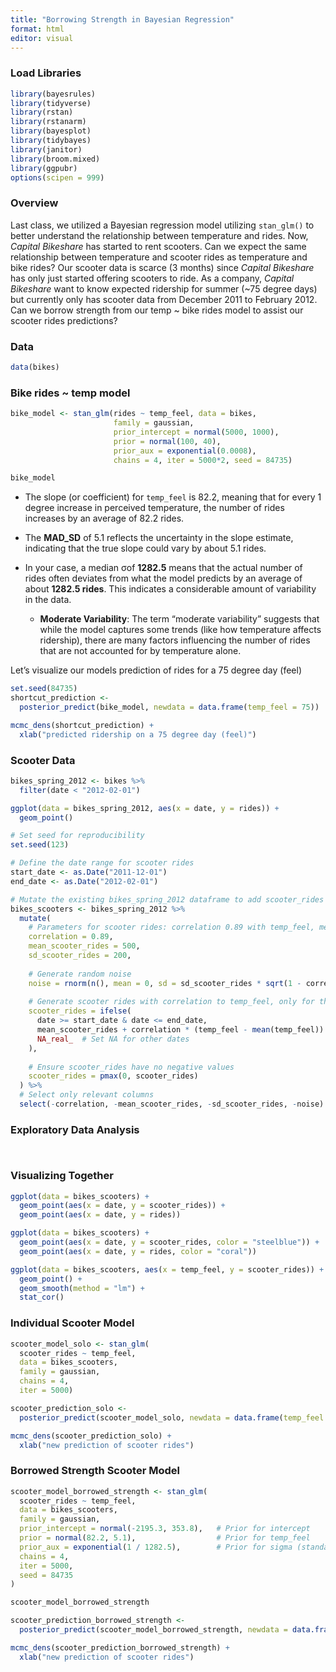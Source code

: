 ```yaml
---
title: "Borrowing Strength in Bayesian Regression"
format: html
editor: visual
---
```


### Load Libraries

```r
library(bayesrules)
library(tidyverse)
library(rstan)
library(rstanarm)
library(bayesplot)
library(tidybayes)
library(janitor)
library(broom.mixed)
library(ggpubr)
options(scipen = 999)
```

### Overview

Last class, we utilized a Bayesian regression model utilizing `stan_glm()` to better understand the relationship between temperature and rides. Now, *Capital Bikeshare* has started to rent scooters. Can we expect the same relationship between temperature and scooter rides as temperature and bike rides? Our scooter data is scarce (3 months) since *Capital Bikeshare* has only just started offering scooters to ride. As a company, *Capital Bikeshare* want to know expected ridership for summer (\~75 degree days) but currently only has scooter data from December 2011 to February 2012. Can we borrow strength from our temp \~ bike rides model to assist our scooter rides predictions?

### Data

```r
data(bikes)
```

### Bike rides \~ temp model

```r
bike_model <- stan_glm(rides ~ temp_feel, data = bikes,
                       family = gaussian,
                       prior_intercept = normal(5000, 1000),
                       prior = normal(100, 40), 
                       prior_aux = exponential(0.0008),
                       chains = 4, iter = 5000*2, seed = 84735)
```

```r
bike_model
```

-   The slope (or coefficient) for `temp_feel` is 82.2, meaning that for every 1 degree increase in perceived temperature, the number of rides increases by an average of 82.2 rides.

-   The **MAD_SD** of 5.1 reflects the uncertainty in the slope estimate, indicating that the true slope could vary by about 5.1 rides.

-   In your case, a median σ\sigmaσ of **1282.5** means that the actual number of rides often deviates from what the model predicts by an average of about **1282.5 rides**. This indicates a considerable amount of variability in the data.

    -   **Moderate Variability**: The term "moderate variability" suggests that while the model captures some trends (like how temperature affects ridership), there are many factors influencing the number of rides that are not accounted for by temperature alone.

Let's visualize our models prediction of rides for a 75 degree day (feel)

```r
set.seed(84735)
shortcut_prediction <- 
  posterior_predict(bike_model, newdata = data.frame(temp_feel = 75))
```

```r
mcmc_dens(shortcut_prediction) + 
  xlab("predicted ridership on a 75 degree day (feel)")
```

### Scooter Data

```r
bikes_spring_2012 <- bikes %>% 
  filter(date < "2012-02-01")
```

```r
ggplot(data = bikes_spring_2012, aes(x = date, y = rides)) +
  geom_point()
```

```r
# Set seed for reproducibility
set.seed(123)

# Define the date range for scooter rides
start_date <- as.Date("2011-12-01")
end_date <- as.Date("2012-02-01")

# Mutate the existing bikes_spring_2012 dataframe to add scooter_rides
bikes_scooters <- bikes_spring_2012 %>%
  mutate(
    # Parameters for scooter rides: correlation 0.89 with temp_feel, mean 500, sd 200
    correlation = 0.89,
    mean_scooter_rides = 500,
    sd_scooter_rides = 200,
    
    # Generate random noise
    noise = rnorm(n(), mean = 0, sd = sd_scooter_rides * sqrt(1 - correlation^2)),
    
    # Generate scooter rides with correlation to temp_feel, only for the specified dates
    scooter_rides = ifelse(
      date >= start_date & date <= end_date,
      mean_scooter_rides + correlation * (temp_feel - mean(temp_feel)) * (sd_scooter_rides / sd(temp_feel)) + noise,
      NA_real_  # Set NA for other dates
    ),
    
    # Ensure scooter_rides have no negative values
    scooter_rides = pmax(0, scooter_rides)
  ) %>%
  # Select only relevant columns
  select(-correlation, -mean_scooter_rides, -sd_scooter_rides, -noise)
```

### Exploratory Data Analysis

```r

```

```r

```

### Visualizing Together

```r
ggplot(data = bikes_scooters) +
  geom_point(aes(x = date, y = scooter_rides)) +
  geom_point(aes(x = date, y = rides)) 
```

```r
ggplot(data = bikes_scooters) +
  geom_point(aes(x = date, y = scooter_rides, color = "steelblue")) +
  geom_point(aes(x = date, y = rides, color = "coral")) 
```

```r
ggplot(data = bikes_scooters, aes(x = temp_feel, y = scooter_rides)) +
  geom_point() +
  geom_smooth(method = "lm") +
  stat_cor() 
```

### Individual Scooter Model

```r
scooter_model_solo <- stan_glm(
  scooter_rides ~ temp_feel, 
  data = bikes_scooters,
  family = gaussian,
  chains = 4,
  iter = 5000)
```

```r
scooter_prediction_solo <- 
  posterior_predict(scooter_model_solo, newdata = data.frame(temp_feel = 75))
```

```r
mcmc_dens(scooter_prediction_solo) + 
  xlab("new prediction of scooter rides")
```

### Borrowed Strength Scooter Model

```r
scooter_model_borrowed_strength <- stan_glm(
  scooter_rides ~ temp_feel, 
  data = bikes_scooters,
  family = gaussian,
  prior_intercept = normal(-2195.3, 353.8),   # Prior for intercept
  prior = normal(82.2, 5.1),                  # Prior for temp_feel
  prior_aux = exponential(1 / 1282.5),        # Prior for sigma (standard deviation)
  chains = 4,
  iter = 5000,
  seed = 84735
)

```

```r
scooter_model_borrowed_strength
```

```r
scooter_prediction_borrowed_strength <- 
  posterior_predict(scooter_model_borrowed_strength, newdata = data.frame(temp_feel = 75))
```

```r
mcmc_dens(scooter_prediction_borrowed_strength) + 
  xlab("new prediction of scooter rides")
```
